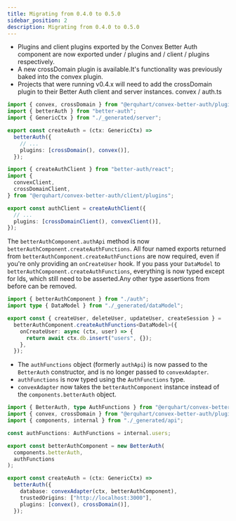 ```yaml
---
title: Migrating from 0.4.0 to 0.5.0
sidebar_position: 2
description: Migrating from 0.4.0 to 0.5.0
---
```


- Plugins and client plugins exported by the Convex Better Auth component are now exported under / plugins and / client / plugins respectively.
- A new crossDomain plugin is available.It's functionality was previously baked into the convex plugin.
- Projects that were running v0.4.x will need to add the crossDomain plugin to their Better Auth client and server instances.
  convex / auth.ts

```ts title="convex/auth.ts"
import { convex, crossDomain } from "@erquhart/convex-better-auth/plugins";
import { betterAuth } from "better-auth";
import { GenericCtx } from "./_generated/server";

export const createAuth = (ctx: GenericCtx) =>
  betterAuth({
    // ...
    plugins: [crossDomain(), convex()],
  });
```

```ts title="lib/auth-client.ts"
import { createAuthClient } from "better-auth/react";
import {
  convexClient,
  crossDomainClient,
} from "@erquhart/convex-better-auth/client/plugins";

export const authClient = createAuthClient({
  // ...
  plugins: [crossDomainClient(), convexClient()],
});
```

The `betterAuthComponent.authApi` method is now `betterAuthComponent.createAuthFunctions`.
All four named exports returned from `betterAuthComponent.createAuthFunctions` are now required, even if you're only providing an `onCreateUser` hook.
If you pass your `DataModel` to `betterAuthComponent.createAuthFunctions`, everything is now typed except for Ids, which still need to be asserted.Any other type assertions from before can be removed.

```ts title="convex/users.ts"
import { betterAuthComponent } from "./auth";
import type { DataModel } from "./_generated/dataModel";

export const { createUser, deleteUser, updateUser, createSession } =
  betterAuthComponent.createAuthFunctions<DataModel>({
    onCreateUser: async (ctx, user) => {
      return await ctx.db.insert("users", {});
    },
  });
```

- The `authFunctions` object (formerly `authApi`) is now passed to the `BetterAuth` constructor, and is no longer passed to `convexAdapter`.
- `authFunctions` is now typed using the `AuthFunctions` type.
- `convexAdapter` now takes the `betterAuthComponent` instance instead of the `components.betterAuth` object.

```ts title="convex/auth.ts"
import { BetterAuth, type AuthFunctions } from "@erquhart/convex-better-auth";
import { convex, crossDomain } from "@erquhart/convex-better-auth/plugins";
import { components, internal } from "./_generated/api";

const authFunctions: AuthFunctions = internal.users;

export const betterAuthComponent = new BetterAuth(
  components.betterAuth,
  authFunctions
);

export const createAuth = (ctx: GenericCtx) =>
  betterAuth({
    database: convexAdapter(ctx, betterAuthComponent),
    trustedOrigins: ["http://localhost:3000"],
    plugins: [convex(), crossDomain()],
  });
```
